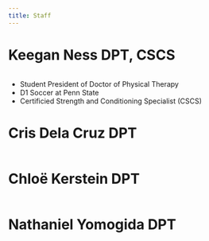 ```yaml
---
title: Staff
---
```



# Keegan Ness DPT, CSCS
![]()

- Student President of Doctor of Physical Therapy
- D1 Soccer at Penn State
- Certificied Strength and Conditioning Specialist (CSCS)


# Cris Dela Cruz DPT
![]()

# Chloë Kerstein DPT
![]()


# Nathaniel Yomogida DPT

![]()

